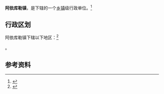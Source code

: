 {{中国乡级行政区|65/29/01/101/000}}

'''阿依库勒镇'''，是{{PRC admin/fullname|65/29/01/101/000|3}}下辖的一个[[乡镇|乡镇]]级行政单位。<ref>{{PRC admin/ref sgc|{{PRC admin/parent|65/29/01/101/000}}}}</ref>

== 行政区划 ==

阿依库勒镇下辖以下地区：<ref>{{PRC admin/ref sgc|65/29/01/101/000}}</ref>

{{PRC admin/children|65/29/01/101/000}}。

== 参考资料 ==

{{reflist}}

{{行政区划小作品}}
{{PRC admin/navcat|65/29/01/101/000}}